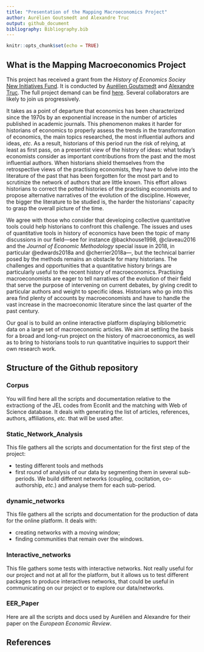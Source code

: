 ```yaml
---
title: "Presentation of the Mapping Macroeconomics Project"
author: Aurélien Goutsmedt and Alexandre Truc
output: github_document
bibliography: Bibliography.bib
---
```


```r
knitr::opts_chunk$set(echo = TRUE)
```

## What is the Mapping Macroeconomics Project

This project has received a grant from the _History of Economics Sociey_ [New Initiatives Fund](https://historyofeconomics.org/about-the-society/new-initiatives/). It is conducted by [Aurélien Goutsmedt](aurelien-goutsmedt.com) and [Alexandre Truc](https://sites.google.com/view/alexandre-truc/home-and-contact). The full project demand can be find [here](aurelien-goutsmedt.com/project/mapping-macroeconomics/proposal_hes.pdf). Several collaborators are likely to join us progressively. 

It takes as a point of departure that economics has been characterized since the 1970s by an exponential increase in the number of articles published in academic journals. This phenomenon makes it harder for historians of economics to properly assess the trends in the transformation of economics, the main topics researched, the most influential authors and ideas, _etc_. As a result, historians of this period run the risk of relying, at least as first pass, on a presentist view of the history of ideas: what today’s economists consider as important contributions from the past and the most influential authors. When historians shield themselves from the retrospective views of the practising economists, they have to delve into the literature of the past that has been forgotten for the most part and to scrutinize the network of authors that are little known. This effort allows historians to correct the potted histories of the practising economists and to propose alternative narratives of the evolution of the discipline. However, the bigger the literature to be studied is, the harder the historians’ capacity to grasp the overall picture of the time.

We agree with those who consider that developing collective quantitative tools could help historians to confront this challenge. The issues and uses of quantitative tools in history of economics have been the topic of many discussions in our field---see for instance @backhouse1998, @claveau2016 and the _Journal of Economic Methodology_ special issue in 2018, in particular @edwards2018a and @cherrier2018a---, but the technical barrier posed by the methods remains an obstacle for many historians. The challenges and opportunities that a quantitative history brings are particularly useful to the recent history of macroeconomics. Practising macroeconomists are eager to tell narratives of the evolution of their field that serve the purpose of intervening on current debates, by giving credit to particular authors and weight to specific ideas. Historians who go into this area find plenty of accounts by macroeconomists and have to handle the vast increase in the macroeconomic literature since the last quarter of the past century.

Our goal is to build an online interactive platform displaying bibliometric data on a large set of macroeconomic articles. We aim at settling the basis for a broad and long-run project on the history of macroeconomics, as well as to bring to historians tools to run quantitative inquiries to support their own research work.


## Structure of the Github repository

### Corpus

You will find here all the scripts and documentation relative to the extractiong of the JEL codes from Econlit and the matching with Web of Science database. It deals with generating the list of articles, references, authors, affiliations, _etc._ that will be used after.

### Static_Network_Analysis

This file gathers all the scripts and documentation for the first step of the project: 

- testing different tools and methods
- first round of analysis of our data by segmenting them in several sub-periods. We build different networks (coupling, cocitation, co-authorship, _etc_.) and analyse them for each sub-period.

### dynamic_networks

This file gathers all the scripts and documentation for the production of data for the online platform. It deals with:

- creating networks with a moving window;
- finding communities that remain over the windows.

### Interactive_networks

This file gathers some tests with interactive networks. Not really useful for our project and not at all for the platform, but it allows us to test different packages to produce interactives networks, that could be useful in communicating on our project or to explore our data/networks.

### EER_Paper

Here are all the scripts and docs used by Aurélien and Alexandre for their paper on the _European Economic Review_.

## References
